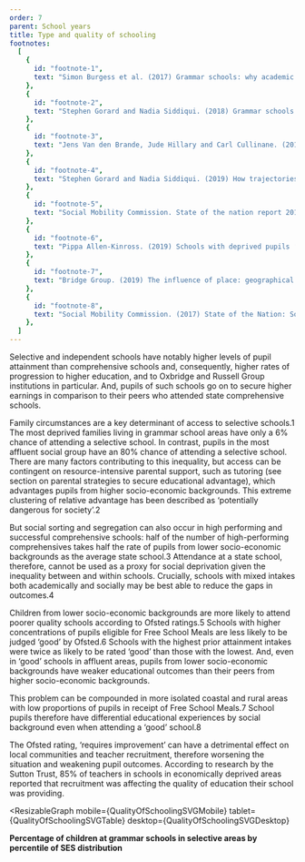 ```yaml
---
order: 7
parent: School years
title: Type and quality of schooling
footnotes:
  [
    {
      id: "footnote-1",
      text: "Simon Burgess et al. (2017) Grammar schools: why academic selection only benefits the very affluent. The Conversation.",
    },
    {
      id: "footnote-2",
      text: "Stephen Gorard and Nadia Siddiqui. (2018) Grammar schools in England: a new analysis of social segregation and academic outcomes. British Journal of Sociology of Education. Vol 39: Issue 7.",
    },
    {
      id: "footnote-3",
      text: "Jens Van den Brande, Jude Hillary and Carl Cullinane. (2019) Selective Comprehensives: Great Britain. The Sutton Trust.",
    },
    {
      id: "footnote-4",
      text: "Stephen Gorard and Nadia Siddiqui. (2019) How trajectories of disadvantage help explain school attainment. SAGE open.",
    },
    {
      id: "footnote-5",
      text: "Social Mobility Commission. State of the nation report 2018-2019.",
    },
    {
      id: "footnote-6",
      text: "Pippa Allen-Kinross. (2019) Schools with deprived pupils ‘still less likely to be judged good’, admits Ofsted. Schools Week.",
    },
    {
      id: "footnote-7",
      text: "Bridge Group. (2019) The influence of place: geographical isolation and progression to higher education.",
    },
    {
      id: "footnote-8",
      text: "Social Mobility Commission. (2017) State of the Nation: Social Mobility in Great Britain.",
    },
  ]
---
```




<div>
  Selective and independent schools have notably higher levels of pupil
  attainment than comprehensive schools and, consequently, higher rates of
  progression to higher education, and to Oxbridge and Russell Group
  institutions in particular. And, pupils of such schools go on to secure higher
  earnings in comparison to their peers who attended state comprehensive
  schools.

  Family circumstances are a key determinant of access to selective
  schools.<FootnoteLink linkId="footnote-1">1</FootnoteLink> The most deprived
  families living in grammar school areas have only a 6% chance of attending a
  selective school. In contrast, pupils in the most affluent social group have
  an 80% chance of attending a selective school. There are many factors
  contributing to this inequality, but access can be contingent on
  resource-intensive parental support, such as tutoring (see section on parental
  strategies to secure educational advantage), which advantages pupils from
  higher socio-economic backgrounds. This extreme clustering of relative
  advantage has been described as ‘potentially dangerous for
  society’.<FootnoteLink linkId="footnote-2">2</FootnoteLink>

</div>

<ResearchImage imageName="quality-of-schooling.jpg" />

<div>
  But social sorting and segregation can also occur in high performing and
  successful comprehensive schools: half of the number of high-performing
  comprehensives takes half the rate of pupils from lower socio-economic
  backgrounds as the average state school.<FootnoteLink
  linkId="footnote-3">3</FootnoteLink> Attendance at a state school, therefore,
  cannot be used as a proxy for social deprivation given the inequality between
  and within schools. Crucially, schools with mixed intakes both academically
  and socially may be best able to reduce the gaps in outcomes.<FootnoteLink
  linkId="footnote-4">4</FootnoteLink>

  Children from lower socio-economic backgrounds are more likely to attend
  poorer quality schools according to Ofsted ratings.<FootnoteLink
    linkId="footnote-5">5</FootnoteLink> Schools with higher concentrations of
  pupils eligible for Free School Meals are less likely to be judged ‘good’ by
  Ofsted.<FootnoteLink linkId="footnote-6">6</FootnoteLink> Schools with the
  highest prior attainment intakes were twice as likely to be rated ‘good’ than
  those with the lowest. And, even in ‘good’ schools in affluent areas, pupils
  from lower socio-economic backgrounds have weaker educational outcomes than
  their peers from higher socio-economic backgrounds.

</div>

<div>
  This problem can be compounded in more isolated coastal and rural areas with
  low proportions of pupils in receipt of Free School Meals.<FootnoteLink
  linkId="footnote-7">7</FootnoteLink> School pupils therefore have differential
  educational experiences by social background even when attending a ‘good’
  school.<FootnoteLink linkId="footnote-8">8</FootnoteLink>

  The Ofsted rating, ‘requires improvement’ can have a detrimental effect on
  local communities and teacher recruitment, therefore worsening the situation
  and weakening pupil outcomes. According to research by the Sutton Trust, 85%
  of teachers in schools in economically deprived areas reported that
  recruitment was affecting the quality of education their school was providing.

</div>

<ResizableGraph
  mobile={QualityOfSchoolingSVGMobile}
  tablet={QualityOfSchoolingSVGTable}
  desktop={QualityOfSchoolingSVGDesktop}
>
  <strong>
    Percentage of children at grammar schools in selective areas by percentile
    of SES distribution
  </strong>
</ResizableGraph>
